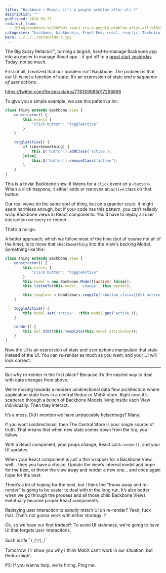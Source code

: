 ```yaml
---
title: "Backbone → React: it's a people problem after all ?"
description: ""
published: 2016-09-21
redirect_from:
  - /blog/backbone-%e2%86%92-react-its-a-people-problem-after-all-%f0%9f%98%91/swizec/7049
categories: "backbone, backbonejs, Front End, react, reactjs, Technical"
hero: ../../../defaultHero.jpg
---
```


The Big Scary Refactor™, turning a largish, hard-to-manage Backbone app into an easier to manage React app… it got off to a [great start yesterday](https://swizec.com/blog/backbone-react-step-1/swizec/7042). Today, not so much.

First of all, I realized that our problem isn’t Backbone. The problem is that our UI is not a function of state. It’s an expression of state _and a sequence of user actions_.

https://twitter.com/Swizec/status/778300885017296896

To give you a simple example, we use this pattern a lot:

```javascript
class Thing extends Backbone.View {
	constructor() {
		this.events {
			"click button": "toggleActive"
		}
	}

	toggleActive() {
		if (checkSomething) {
			this.$('button').addClass('active');
		}else{
			this.$('button').removeClass('active');
		}
	}
}
```

This is a trivial Backbone view. It listens for a `click` event on a `<button>`. When a click happens, it either adds or removes an `active` class on that button.

Our real views do the same sort of thing, but on a grander scale. It might seem harmless enough, but if your code has this pattern, you can’t reliably wrap Backbone views in React components. You’d have to replay all user interaction on every re-render.

That’s a no-go.

A better approach, which we follow most of the time (but of course not all of the time), is to move that `checkSomething` into the View’s backing Model. Something like this:

```javascript
class Thing extends Backbone.View {
	constructor() {
		this.events {
			"click button": "toggleActive"
		}
		this.model = new Backbone.Model({active: false});
		this.listenTo(this.model, 'change', this.render);

		this.template = Handlebars.compile('<button class={{#if active}}active{{/if}}>Button</button>');
	}

	toggleActive() {
		this.model.set('active', !this.model.get('active'));
	}

	render() {
		this.$el.html(this.template(this.model.attributes));
	}
}
```

Now the UI is an expression of state and user actions manipulate that state instead of the UI. You can re-render as much as you want, and your UI will look correct.

---

But why re-render in the first place? Because it’s the easiest way to deal with data changes from above.

We’re moving towards a modern unidirectional data flow architecture where application state lives in a central Redux or MobX store. Right now, it’s scattered through a bunch of Backbone Models living inside each View individually. Then they interact.

It’s a mess. Did I mention we have untraceable heisenbugs? Many.

If you want unidirectional, then The Central Store is your single source of truth. That means that when new state comes down from the top, you follow.

With a React component, your props change, React calls `render()`, and your UI updates.

When your React component is just a thin wrapper for a Backbone View, well… then you have a choice. Update the view’s internal model and hope for the best, or throw the view away and render a new one… and once again hope for the best.

There’s a lot of hoping for the best, but I think the “throw away and re-render” is going to be easier to deal with in the long run. It’s also better when we go through the process and all those child Backbone Views eventually become proper React components.

Replaying user interaction to _exactly_ match UI on re-render? Yeah, fuck that. That’s not gonna work with either strategy. ?

Ok, so we have our first tradeoff: To avoid UI staleness, we’re going to have UI that forgets user interactions.

Such is life ¯\\\_(ツ)\_/¯

Tomorrow, I’ll show you why I think MobX can’t work in our situation, but Redux might.

PS: If you wanna help, we’re hiring. Ping me.
